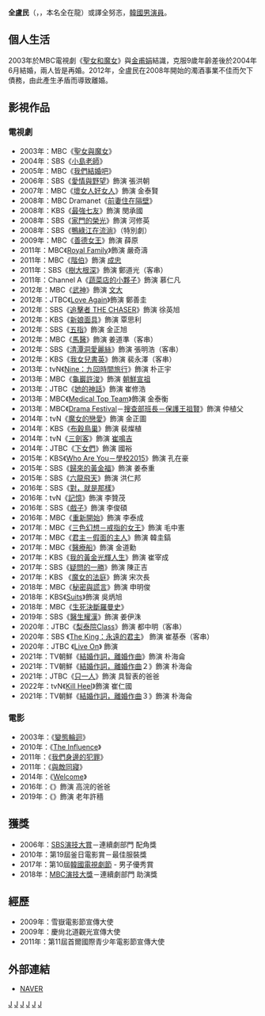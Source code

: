 {{藝人
| 姓名 = 全盧民
| 類型 = 男演員
| 圖片 = 2017 부천국제판타스틱영화제(BIFAN) 레드카펫 (31).jpg
| 圖片簡介 = 2017年第21屆[[富川國際奇幻電影節|富川國際奇幻電影節]]紅地毯
| 本名 = 全在龍（{{lang|ko|전재룡}}）
| 外文 = ko
| 外文名 = 전노민
| 羅馬拼音 = Jun Noh Min 
| 國籍 = {{KOR}}
| 出生日期 = {{birth_date_and_age|1966|8|28}}
|出生地點 = {{KOR}}[[仁川廣域市|仁川廣域市]]
| 語言 = [[韓國語|韓國語]]、[[英語|英語]]
| 職業 = 演員
| 教育程度 = 順天鄉大學英語英文學 學士
| 配偶 = {{marriage|[[金甫娟|金甫娟]]|2004|2012|reason=divorced}}
| 出道日期 = 2002年
| 出道作 = 
| 代表作 = 
| 經紀公司 = 
}}

'''全盧民'''（{{lang-ko|전노민}}，{{bd|1966年|8月28日}}，本名全在龍）或譯全努忞，[[韓國|韓國]][[男演員|男演員]]。

== 個人生活 ==
2003年於MBC電視劇《[[聖女和魔女|聖女和魔女]]》與[[金甫娟|金甫娟]]結識，克服9歲年齡差後於2004年6月結婚，兩人皆是再婚。2012年，全盧民在2008年開始的濁酒事業不佳而欠下債務，由此產生矛盾而導致離婚。

== 影視作品 ==
=== 電視劇 ===
*2003年：MBC《[[聖女與魔女|聖女與魔女]]》
*2004年：SBS《[[小島老師|小島老師]]》
*2005年：MBC《[[我們結婚吧|我們結婚吧]]》
*2006年：SBS《[[愛情與野望#2006年|愛情與野望]]》飾演 張洪朝
*2007年：MBC《[[壞女人好女人|壞女人好女人]]》飾演 金泰賢
*2008年：MBC Dramanet《[[前妻住在隔壁|前妻住在隔壁]]》
*2008年：KBS《[[最強七友|最強七友]]》飾演 閔承國
*2008年：SBS《[[家門的榮光|家門的榮光]]》飾演 河修英
*2008年：SBS《[[鴨綠江在流淌|鴨綠江在流淌]]》（特別劇）
*2009年：MBC《[[善德女王_(韓國電視劇)|善德女王]]》飾演 薛原
*2011年：MBC《[[Royal_Family|Royal Family]]》飾演 嚴奇濤
*2011年：MBC《[[階伯_(電視劇)|階伯]]》飾演 [[成忠|成忠]] 
*2011年：SBS《[[樹大根深|樹大根深]]》飾演 鄭道光（客串）
*2011年：Channel A《[[蔬菜店的小夥子|蔬菜店的小夥子]]》飾演 慕仁凡
*2012年：MBC《[[武神_(韓國電視劇)|武神]]》飾演 [[文大|文大]]
*2012年：JTBC《[[Love_Again_(韓國電視劇)|Love Again]]》飾演 鄭善圭
*2012年：SBS《[[追擊者_THE_CHASER|追擊者 THE CHASER]]》飾演 徐英旭
*2012年：KBS《[[新娘面具|新娘面具]]》飾演 覃思利
*2012年：SBS《[[五指|五指]]》飾演 金正旭
*2012年：MBC《[[馬醫|馬醫]]》飾演 姜道準（客串）
*2012年：SBS《[[清潭洞愛麗絲|清潭洞愛麗絲]]》飾演 張明浩（客串）
*2012年：KBS《[[我女兒書英|我女兒書英]]》飾演 裴永澤（客串）
*2013年：tvN《[[Nine：九回時間旅行|Nine：九回時間旅行]]》飾演 朴正宇
*2013年：MBC《[[龜巖許浚|龜巖許浚]]》飾演 [[朝鮮宣祖|朝鮮宣祖]]
*2013年：JTBC《[[她的神話|她的神話]]》飾演 崔修浩
*2013年：MBC《[[Medical_Top_Team|Medical Top Team]]》飾演 金泰衡
*2013年：MBC《[[Drama_Festival|Drama Festival]]－[[Drama_Festival#第一季|搜查部班長－保護王祖賢]]》飾演 仲植父
*2014年：tvN《[[魔女的戀愛|魔女的戀愛]]》飾演 金正圖
*2014年：KBS《[[布穀鳥巢|布穀鳥巢]]》飾演 裴燦植
*2014年：tvN《[[三劍客_(電視劇)|三劍客]]》飾演 [[崔鳴吉|崔鳴吉]]
*2014年：JTBC《[[下女們|下女們]]》飾演 國裕
*2015年：KBS《[[Who_Are_You－學校2015|Who Are You－學校2015]]》飾演 孔在豪
*2015年：SBS《[[歸來的黃金福|歸來的黃金福]]》飾演 姜泰重
*2015年：SBS《[[六龍飛天|六龍飛天]]》飾演 洪仁邦
*2016年：SBS《[[對，就是那樣|對，就是那樣]]》
*2016年：tvN《[[記憶_(電視劇)|記憶]]》飾演 李贊茂
*2016年：SBS《[[戲子_(電視劇)|戲子]]》飾演 李俊碩
*2016年：MBC《[[重新開始_(電視劇)|重新開始]]》飾演 李泰成
*2017年：MBC《[[戒指女王|三色幻想－戒指的女王]]》飾演 毛中憲
*2017年：MBC《[[君主－假面的主人|君主－假面的主人]]》飾演 韓圭鎬
*2017年：MBC《[[醫療船_(韓國電視劇)|醫療船]]》飾演 金道勳
*2017年：KBS《[[我的黃金光輝人生|我的黃金光輝人生]]》飾演 崔宰成
*2017年：SBS《[[疑問的一勝|疑問的一勝]]》飾演 陳正吉
*2017年：KBS 《[[魔女的法庭|魔女的法庭]]》飾演 宋次長
*2018年：MBC《[[秘密與謊言_(電視劇)|秘密與謊言]]》飾演 申明俊
*2018年：KBS《[[Suits_(韓國電視劇)|Suits]]》飾演 吳炳旭
*2018年：MBC《[[生死決斷羅曼史|生死決斷羅曼史]]》
*2019年：SBS《[[醫生耀漢|醫生耀漢]]》飾演 姜伊洙
*2020年：JTBC《[[梨泰院Class|梨泰院Class]]》飾演 都中明（客串）
*2020年：SBS 《[[The_King：永遠的君主|The King：永遠的君主]]》 飾演 崔基泰（客串）
*2020年：JTBC 《[[Live_on_(韓國電視劇)|Live On]]》 飾演
*2021年：TV朝鮮《[[結婚作詞，離婚作曲|結婚作詞，離婚作曲]]》飾演 朴海侖
*2021年：TV朝鮮《[[結婚作詞，離婚作曲|結婚作詞，離婚作曲]]２》飾演 朴海侖
*2021年：JTBC《[[只一人_(電視劇)|只一人]]》飾演 具智表的爸爸
*2022年：tvN《[[Kill_Heel|Kill Heel]]》飾演 崔仁國
*2021年：TV朝鮮《[[結婚作詞，離婚作曲|結婚作詞，離婚作曲]]３》飾演 朴海侖

=== 電影 ===
*2003年：《[[變態輪迴|變態輪迴]]》
*2010年：《[[The_Influence|The Influence]]》
*2011年：《[[我們身邊的犯罪|我們身邊的犯罪]]》
*2011年：《[[與敵同寢|與敵同寢]]》
*2014年：《[[Welcome|Welcome]]》
*2016年：《{{link-ko|偉大的願望|위대한 소원}}》飾演 高浣的爸爸
*2019年：《{{link-ko|妓院公子|기방도령}}》飾演 老年許穡

== 獲獎 ==
*2006年：[[SBS演技大賞|SBS演技大賞]]－連續劇部門 配角獎
*2010年：第19屆釜日電影賞－最佳服裝獎
*2017年：第10屆[[韓國電視劇節|韓國電視劇節]] - 男子優秀賞
*2018年：[[MBC演技大獎|MBC演技大獎]]－連續劇部門 助演獎

== 經歷 ==
*2009年：雪嶽電影節宣傳大使
*2009年：慶尙北道觀光宣傳大使
*2011年：第11屆首爾國際青少年電影節宣傳大使
== 外部連結 ==
*[http://people.search.naver.com/search.naver?where=nexearch&query=%EC%A0%84%EB%85%B8%EB%AF%BC&sm=tab_etc&ie=utf8&key=PeopleService&os=97633 NAVER]{{Wayback|url=http://people.search.naver.com/search.naver?where=nexearch&query=%EC%A0%84%EB%85%B8%EB%AF%BC&sm=tab_etc&ie=utf8&key=PeopleService&os=97633 |date=20140307101732 }}{{ko}}
{{韓國電視劇獎男子優秀賞}}

[[Category:韓國電視演員|J]]
[[Category:韓國電影演員|J]]
[[Category:仁川廣域市出身人物|J]]
[[Category:全姓|J]]
[[Category:韓國男演員|J]]
[[Category:1966年出生|J]]